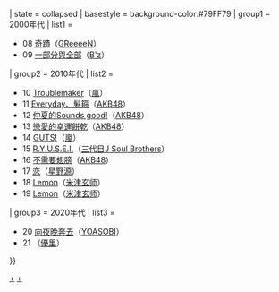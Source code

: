<noinclude>
{{NoteTA
|1=zh-hant:告示牌;zh-hans:公告牌;
}}
</noinclude>
{{Navbox
|bodyclass=hlist
| name = Billboard JAPAN Hot 100 年榜冠軍
| title = [[Billboard JAPAN]] [[Billboard Japan Hot 100|Hot 100]] 年榜冠軍作品及獲得者{{#if:{{{1|}}}|（{{{1|}}}）|}}
| state = <includeonly>collapsed</includeonly>
| basestyle = background-color:#79FF79
| group1 = 2000年代
| list1 = 
*08 [[奇蹟 (GReeeeN單曲)|奇蹟]]（[[GReeeeN]]）
*09 [[一部分與全部/DIVE|一部分與全部]]（[[B'z]]）
| group2 = 2010年代
| list2 = 
*10 [[Troublemaker]]（[[嵐]]）
*11 [[Everyday、髮箍]]（[[AKB48]]）
*12 [[仲夏的Sounds good!]]（[[AKB48]]）
*13 [[戀愛的幸運餅乾]]（[[AKB48]]）
*14 [[GUTS!]]（[[嵐]]）
*15 [[R.Y.U.S.E.I.]]（[[J Soul Brothers|三代目J Soul Brothers]]）
*16 [[不需要翅膀]]（[[AKB48]]）
*17 [[恋 (星野源单曲)|恋]]（[[星野源]]）
*18 [[Lemon (米津玄師歌曲)|Lemon]]（[[米津玄师]]）
*19 [[Lemon (米津玄師歌曲)|Lemon]]（[[米津玄师]]）
| group3 = 2020年代
| list3 = 
*20 [[向夜晚奔去]]（[[YOASOBI]]）
*21 {{Link-jp|乾燥花 (優里單曲)|ドライフラワー (優里の曲)|乾燥花}}（[[優里]]）
}}
<noinclude>
[[Category:Billboard Japan Hot 100 年榜冠軍作品|+]]
[[Category:Billboard Japan Hot 100 年榜冠軍獲獎者|+]]
</noinclude>